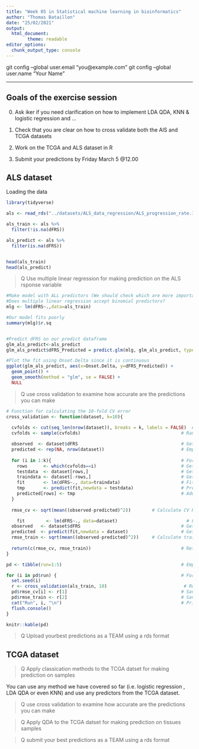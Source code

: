 ---
title: "Week 05 in Statistical machine learning in bioinformatics"
author: "Thomas Bataillon"
date: "25/02/2021"
output:
  html_document:
        theme: readable
editor_options: 
  chunk_output_type: console
---

  git config --global user.email "you@example.com"
  git config --global user.name "Your Name"

---

## Goals of the exercise session

0. Ask iker if you need clarification on how to implement LDA QDA, KNN & logistic regression and ...

1. Check that you are clear on how to cross validate both the AlS and TCGA datasets

2. Work on the TCGA and ALS dataset in R

3. Submit your predictions by Friday March 5 @12.00

## ALS dataset 

Loading the data
```{r}
library(tidyverse)

als <- read_rds("../datasets/ALS_data_regression/ALS_progression_rate.1822x370.rds")

als_train <- als %>% 
  filter(!is.na(dFRS))

als_predict <- als %>% 
  filter(is.na(dFRS))


head(als_train)
head(als_predict)
```
>Q Use multiple linear regression for making prediction on the ALS rsponse variable 

```{r}

#Make model with ALL predictors (We should check which are more important)
#Does multiple linear regression accept binomial predictors?
mlg <- lm(dFRS~.,data=als_train)

#Our model fits poorly
summary(mlg)$r.sq


#Predict dFRS on our predict dataframe
glm_als_predict<-als_predict
glm_als_predict$dFRS_Predicted = predict.glm(mlg, glm_als_predict, type = "response")

#Plot the fit using Onset.Delta since it is continuous 
ggplot(glm_als_predict, aes(x=Onset.Delta, y=dFRS_Predicted)) +
  geom_point() +
  geom_smooth(method = "glm", se = FALSE) + 
  NULL
```



>Q use cross validation to examine how accurate are the predictions you can make

```{r}
# Function for calculating the 10-fold CV error
cross_validation <- function(dataset, k=10){
  
  cvfolds <- cut(seq_len(nrow(dataset)), breaks = k, labels = FALSE)  # Generate breaks
  cvfolds <- sample(cvfolds)                                      # Randomize breaks

  observed  <- dataset$dFRS                                       # Get observed values
  predicted <- rep(NA, nrow(dataset))                             # Empty vector for predicted values
  
  for (i in 1:k){                                                 # For each fold
    rows      <- which(cvfolds==i)                                # Get values belonging to that fold
    testdata  <- dataset[rows,]                                   # Get test values
    traindata <- dataset[-rows,]                                  # Get training values
    fit       <- lm(dFRS~., data=traindata)                       # Fit the model with training data
    tmp       <- predict(fit,newdata = testdata)                  # Predict on test data
    predicted[rows] <- tmp                                        # Add predictions to vector
  }
  
  rmse_cv <- sqrt(mean((observed-predicted)^2))        # Calculate CV RMSE

    fit        <- lm(dFRS~., data=dataset)                          # Fit the model with all the dataset
  observed   <- dataset$dFRS                                      # Get observed values
  predicted  <- predict(fit,newdata = dataset)                    # Get predicted values
  rmse_train <- sqrt(mean((observed-predicted)^2))     # Calculate training RMSE
  
  return(c(rmse_cv, rmse_train))                                  # Return CV and training RMSEs
}

pd <- tibble(run=1:5)                                             # Empty tibble for five different runs

for (i in pd$run) {                                               # For each of the runs
  set.seed(i)
  r <- cross_validation(als_train, 10)                             # Run the CV analysis
  pd$rmse_cv[i] <- r[1]                                           # Save the CV RMSE
  pd$rmse_train <- r[2]                                           # Save the training RMSE
  cat("Run", i, "\n")                                             # Print status
  flush.console()
}

knitr::kable(pd)
```


>Q Upload yourbest predictions as a TEAM using a rds format 



## TCGA dataset

>Q Apply classication methods to the TCGA datset for making prediction on  samples

You can use any method we have covered so far (i.e. logistic regression , LDA QDA or even KNN) and use any predictors from the TCGA dataset.

>Q use cross validation to examine how accurate are the predictions you can make 

>Q Apply QDA to the TCGA datset for making prediction on tissues samples

>Q submit your  best predictions as a TEAM using a rds format 
